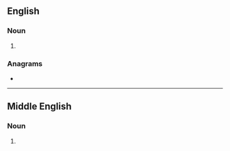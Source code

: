 {{also|Brewers}}
==English==

===Noun===
{{head|en|noun form}}

# {{plural of|brewer|lang=en}}

===Anagrams===
* {{anagrams|en|a=beerrsw|rebrews}}

----

==Middle English==

===Noun===
{{head|enm|noun plural form}}

# {{plural of|brewere|lang=enm}}